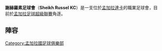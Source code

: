 {{Infobox football club |
  clubname = 謝赫羅素 |
  image    = |
  fullname = Sheikh Russel Krira Chakra|
  nickname = Bengal Blues|
  founded  = |
  ground   = [[孟加拉|孟加拉]][[達卡|達卡]][[孟加拉國家球場|孟加拉國家球場]]|
  capacity = 36,000|
  chairman = {{flagicon|BAN}} [[Sayem_Sobhan_Anvir|Sayem Sobhan Anvir]]|
  manager  = {{flagicon|BAN}} Habibur Rahman Khan|
  league   = [[孟加拉足球超級聯賽|孟加拉足球超級聯賽]] |
  season   = 2018年 |
  position = 孟超，第 6 位 |

| pattern_b1 = _bluesleevelinesandsides
| pattern_la1=
| pattern_la2=
| pattern_b2 = _whitesleevelinesandsides
|pattern_ra1=
 |pattern_ra2=
 | leftarm1=FFFFFF
| leftarm2=0000FF
| body1 = FFFFFF
| body2 = 0000FF
| rightarm1 = FFFFFF
| rightarm2 = 0000FF
| shorts1 = FFFFFF
| shorts2 = 0000FF
|socks1=FFFFFF
 |socks2=0000FF
}}

'''謝赫羅素足球會'''（'''Sheikh Russel KC'''）是一支位於[[孟加拉|孟加拉]][[達卡|達卡]]的職業足球會，目前於[[孟加拉足球超級聯賽|孟加拉足球超級聯賽]]角逐。

== 陣容 ==
{{updated|2014-2015球季}}
{{Fs start}}
{{Fs player|no=1|nat=Bangladesh|name=[[Mamun_Khan|Mamun Khan]]|pos=GK}}
{{Fs player|no=2|nat=Bangladesh|name=Topu Barman|pos=DF}}
{{Fs player|no=3|nat=Bangladesh|name=Waly Faisal|pos=DF}}
{{Fs player|no=4|nat=Bangladesh|name=[[Rezaul_Karim_(footballer)|Rezaul Karim]]|pos=DF}}
{{Fs player|no=6|nat=Bangladesh|name=[[Atiqur_Rahman_Meshu|Atiqur Rahman Meshu]]|pos=DF}}
{{Fs player|no=7|nat=Bangladesh|name=[[Mohamed_Zahid_Hossain|Mohamed Zahid Hossain]]|pos=MF}}
{{Fs player|no=9|nat=Bangladesh|name=[[Mithun_Chowdhury_Mithun|Mithun Chowdhury]]|pos=FW}}
{{Fs player|no=10|nat=Bangladesh|name=[[Jahid_Hasan_Ameli|Jahid Hasan Ameli]]|pos=FW}}
{{Fs player|no=13|nat=Bangladesh|name=Md Sohel Rana|pos=DF}}
{{Fs player|no=14|nat=Bangladesh|name=Fazle Rabbi|pos=MF}}
{{Fs player|no=15|nat=Bangladesh|name=Abdul Hamid Sheikh Bhashani|pos=DF}}
{{Fs player|no=16|nat=Bangladesh|name=Nazrul Islam|pos=DF}}
{{Fs player|no=18|nat=Bangladesh|name=[[Yousuf_Sifat|Yousuf Sifat]]|pos=MF}}
{{Fs player|no=19|nat=Bangladesh|name=Mokhlesur Rahman|pos=MF}}
{{Fs mid}}
{{Fs player|no=20|nat=Bangladesh|name=Jamal Hossain|pos=MF}}
{{Fs player|no=21|nat=Bangladesh|name=Ashraf Hossain|pos=MF}}
{{Fs player|no=22|nat=Bangladesh|name=Masud Rana|pos=GK}}
{{Fs player|no=23|nat=Bangladesh|name=Aminul Islam|pos=DF}}
{{Fs player|no=27|nat=Bangladesh|name=Murad Hasan|pos=DF}}
{{Fs player|no=30|nat=Bangladesh|name=[[Russel_Mahmud_Liton|Russel Mahmud Liton]]|pos=GK}}
{{Fs player|no=|nat=Bangladesh|name=Rakibul Islam|pos=GK}}
{{Fs player|no=|nat=Senegal|name=[[Massamba_Sambou|Massamba Sambou]]|pos=DF}}
{{Fs player|no=|nat=Bangladesh|name=Asaduzzaman Babul|pos=DF}}
{{Fs player|no=|nat=Cameroon|name=Jean Jules Ikanga|pos=DF}}
{{Fs player|no=|nat=Bangladesh|name=[[Hemanta_Vincent_Biswas|Hamanta Vincent Biswas]]|pos=MF}}
{{Fs player|no=|nat=Bangladesh|name=Rumman Hossain|pos=MF}}
{{Fs player|no=|nat=Ethiopia|name=[[Fikru_Teferra|Fikru Teferra]]|pos=FW}}
{{Fs player|no=|nat=Bangladesh|name=Md. Rocky|pos=}}
{{Fs end}}

[[Category:孟加拉國足球俱樂部|Category:孟加拉國足球俱樂部]]